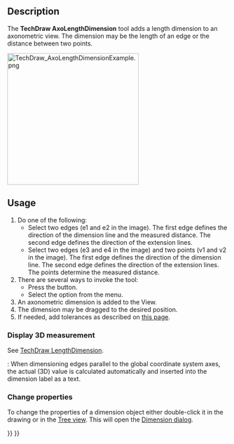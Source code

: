<languages/>

{{Docnav
|[[TechDraw_Balloon|Balloon]]
|[[TechDraw_LandmarkDimension|LandmarkDimension]]
|[[TechDraw_Workbench|TechDraw]]
|IconL=TechDraw_Balloon.svg
|IconR=TechDraw_LandmarkDimension.svg
|IconC=Workbench_TechDraw.svg
}}

{{GuiCommand
|Name=TechDraw AxoHorizontalDimension
|MenuLocation=TechDraw → Annotations → Axonometric length dimension
|Workbenches=[[TechDraw_Workbench|TechDraw]]
|Version=0.21
}}

==Description==

The '''TechDraw AxoLengthDimension''' tool adds a length dimension to an axonometric view. The dimension may be the length of an edge or the distance between two points.

[[Image:TechDraw_AxoLengthDimensionExample.png|300px]]
{{Caption|Axonometric length dimensions based on an edge (blue) and two points (red)}}

==Usage==

# Do one of the following:
#* Select two edges (e1 and e2 in the image). The first edge defines the direction of the dimension line and the measured distance. The second edge defines the direction of the extension lines.
#* Select two edges (e3 and e4 in the image) and two points (v1 and v2 in the image). The first edge defines the direction of the dimension line. The second edge defines the direction of the extension lines. The points determine the measured distance.
# There are several ways to invoke the tool:
#* Press the {{Button|[[Image:TechDraw_AxoLengthDimension.svg|16px]] [[TechDraw_AxoLengthDimension|Axonometric length dimension]]}} button.
#* Select the {{MenuCommand|TechDraw → Annotations → [[Image:TechDraw_AxoLengthDimension.svg|16px]] Axonometric length dimension}} option from the menu.
# An axonometric dimension is added to the View.
# The dimension may be dragged to the desired position.
# If needed, add tolerances as described on [[TechDraw_Geometric_dimensioning_and_tolerancing#Tolerances|this page]].

===Display 3D measurement===

See [[TechDraw_LengthDimension#Display_3D_measurement|TechDraw LengthDimension]].

{{VersionPlus|0.22}}: When dimensioning edges parallel to the global coordinate system axes, the actual (3D) value is calculated automatically and inserted into the dimension label as a text.

===Change properties===

To change the properties of a dimension object either double-click it in the drawing or in the [[Tree_view|Tree view]]. This will open the [[TechDraw_LengthDimension#Dimension_dialog|Dimension dialog]].


{{Docnav
|[[TechDraw_Balloon|Balloon]]
|[[TechDraw_LandmarkDimension|LandmarkDimension]]
|[[TechDraw_Workbench|TechDraw]]
|IconL=TechDraw_Balloon.svg
|IconR=TechDraw_LandmarkDimension.svg
|IconC=Workbench_TechDraw.svg
}}

{{TechDraw Tools navi{{#translation:}}}}
{{Userdocnavi{{#translation:}}}}